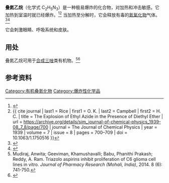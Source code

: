 {{chembox
| Verifiedfields = changed
| Watchedfields = changed
| verifiedrevid = 429889878
| ImageFile = Ethyl azide.svg
| ImageSize = 190
| ImageAlt = Skeletal formula of ethyl azide
| ImageFile1 = Ethyl-azide-3D-balls.png
| ImageSize1 = 180
| ImageAlt1 = Ball-and-stick model of the ethyl azide molecule
| IUPACName =Azidoethane
| OtherNames = 1-叠氮乙烷
|Section1={{Chembox Identifiers
| CASNo_Ref = {{cascite|correct|CAS}}
| CASNo = 871-31-8
| UNNumber = 
| PubChem =79118
|  ChemSpiderID_Ref = {{chemspidercite|changed|chemspider}}
| ChemSpiderID = 71449
|  SMILES = [N-]=[N+]=N/CC
|  InChI = 1/C2H5N3/c1-2-4-5-3/h2H2,1H3
|  InChIKey = UCSVJZQSZZAKLD-UHFFFAOYAG
|  StdInChI_Ref = {{stdinchicite|changed|chemspider}}
| StdInChI = 1S/C2H5N3/c1-2-4-5-3/h2H2,1H3
|  StdInChIKey_Ref = {{stdinchicite|changed|chemspider}}
| StdInChIKey = UCSVJZQSZZAKLD-UHFFFAOYSA-N
}}
|Section2={{Chembox Properties
| Formula = C<sub>2</sub>H<sub>5</sub>N<sub>3</sub>
| MolarMass = 71.08
| Appearance = 液体
| Density = 
| MeltingPt = 
| BoilingPtC= 50
| Solubility = 
| SolubleOther =
}}
|Section3={{Chembox Explosive
| ShockSens = 高
| FrictionSens = 高
| DetonationV = 
| REFactor = }}
|Section4={{Chembox Thermochemistry
|  DeltaHc =
|  DeltaHf =  266.872
|  Entropy =
|  HeatCapacity = }}
|Section5={{Chembox Hazards
| MainHazards = 爆炸性，有害
| FlashPt = 
| AutoignitionPt =  }}
|Section8={{Chembox Related
| OtherAnions = 
| OtherCations = 
| OtherFunction = 
| OtherFunction_label = 
| OtherCpds = [[叠氮酸|叠氮酸]]<br />[[叠氮化氯|叠氮化氯]]<br />[[叠氮甲烷|叠氮甲烷]] }}
}}

'''叠氮乙烷'''（化学式 C<sub>2</sub>H<sub>5</sub>N<sub>3</sub>）是一种极易爆炸的化合物，对加热和冲击敏感。它加热到室温时就已经爆炸。<ref>{{cite journal | last1 = Campbell | first1 = H. C. | last2 = Rice | first2 = O. K. | title = The Explosion of Ethyl Azide | journal = Journal of the American Chemical Society | year = 1935 | volume = 57 | issue = 6 | pages = 1044–1050 | doi = 10.1021/ja01309a019 }}</ref><ref>{{ cite journal | last1 = Rice | first1 = O. K. | last2 = Campbell | first2 = H. C. | title = The Explosion of Ethyl Azide in the Presence of Diethyl Ether | url = https://archive.org/details/sim_journal-of-chemical-physics_1939-08_7_8/page/700 | journal = The Journal of Chemical Physics | year = 1939 | volume = 7 | issue  = 8 | pages = 700–709 | doi = 10.1063/1.1750516 }}</ref> 当加热至分解时，它会释放有毒的[[氮氧化物|氮氧化物]]气体。<ref>{{cite journal | last1 = Rice | first1 = O. K. | title = The Role of Heat Conduction in Thermal Gaseous Explosions | url = https://archive.org/details/sim_journal-of-chemical-physics_1940-09_8_9/page/727 | journal = The Journal of Chemical Physics | year = 1940 | volume = 8 | issue = 9 | pages = 727–733 | doi = 10.1063/1.1750808 }}</ref><ref>{{cite journal | last1 = Costa Cabral | first1 = B. J. | last2 = Costa | first2 = M. L. | last3 = Almoster Ferreira | first3 = M. A. | title = ChemInform Abstract: Molecular Structure and Ionization Energies of Azides: An ''ab initio'' Study of Hydrazoic Acid, Methyl Azide and Ethyl Azide | journal = ChemInform | year = 2010 | volume = 24 | issue = 37 | pages = no | doi = 10.1002/chin.199337053 }}</ref>

它会刺激眼睛、呼吸系统和皮肤。

==用处==
叠氮乙烷可用于[[有机合成|合成]][[三唑|三唑]]类有机物。<ref>Mudiraj, Anwita; Geeviman, Khamushavalli; Babu, Phanithi Prakash; Reddy, A. Ram. Triazolo aspirins inhibit proliferation of C6 glioma cell lines in vitro. ''Journal of Pharmacy Research (Mohali, India)'', 2014. 8 (6): 741-750.</ref><ref>{{cite journal|journal=Angewandte Chemie International Edition|volume=56|issue=1|language=en|date=2017-01-02|pages=346–349|doi=10.1002/anie.201609715|url=http://doi.wiley.com/10.1002/anie.201609715|title=Azidoperfluoroalkanes: Synthesis and Application in Copper(I)-Catalyzed Azide-Alkyne Cycloaddition|accessdate=2021-03-09|author=Zsófia E. Blastik, Svatava Voltrová, Václav Matoušek, Bronislav Jurásek, David W. Manley, Blanka Klepetářová, Petr Beier}}</ref>

==参考资料==
{{reflist}}

{{叠氮化合物}}
{{organic-compound-stub}}

[[Category:有机叠氮化物|Category:有机叠氮化物]]
[[Category:爆炸性化学品|Category:爆炸性化学品]]